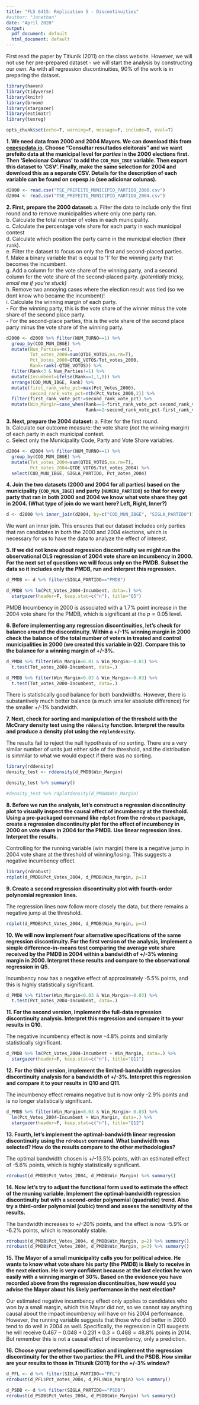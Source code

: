 ```yaml
---
title: "FLS 6415: Replication 5 - Discontinuities"
#author: "Jonathan"
date: "April 2020"
output:
  pdf_document: default
  html_document: default
---
```


First read the paper by Titiunik (2011) on the class website. However, we will not use her pre-prepared dataset - we will start the analysis by constructing our own. As with all regression discontinuities, 90% of the work is in preparing the dataset. 

```r
library(haven)
library(tidyverse)
library(knitr)
library(broom)
library(stargazer)
library(estimatr)
library(texreg)

opts_chunk$set(echo=T, warning=F, message=F, include=T, eval=T)
```

**1. We need data from 2000 and 2004 Mayors. We can download this from [cepespdata.io](cepespdata.io). Choose "Consultar resultados eleitorais" and we want prefeito data at the municipal level for *parties* in the 2000 elections first. Then 'Selecionar Colunas' to add the `COD_MUN_IBGE` variable. Then export this dataset to 'CSV'. Finally, make the same selection for 2004 and download this as a separate CSV. Details for the description of each variable can be found on cepesp.io (see adicionar colunas).**

```r
d2000 <- read.csv("TSE_PREFEITO_MUNICIPIO_PARTIDO_2000.csv")
d2004 <- read.csv("TSE_PREFEITO_MUNICIPIO_PARTIDO_2004.csv")
```

**2. First, prepare the 2000 dataset:**
a. Filter the data to include only the first round and to remove municipalities where only one party ran.  
b. Calculate the total number of votes in each municipality.  
c. Calculate the percentage vote share for each party in each municipal contest  
d. Calculate which position the party came in the municipal election (their `rank`).  
e. Filter the dataset to focus on only the first and second-placed parties.  
f. Make a binary variable that is equal to '1' for the winning party that becomes the incumbent.  
g. Add a column for the vote share of the winning party, and a second column for the vote share of the second-placed party. *(potentially tricky, email me if you're stuck)*  
h. Remove two annoying cases where the election result was tied (so we dont know who became the incumbent)!  
i. Calculate the winning margin of each party.   
    - For the winning party, this is the vote share of the winner minus the vote share of the second place party.  
    - For the second-place parties, this is the vote share of the second place party minus the vote share of the winning party.  

```r
d2000 <- d2000 %>% filter(NUM_TURNO==1) %>% 
  group_by(COD_MUN_IBGE) %>%
  mutate(Num_Parties=n(),
         Tot_votes_2000=sum(QTDE_VOTOS,na.rm=T),
         Pct_Votes_2000=QTDE_VOTOS/Tot_votes_2000,
         Rank=rank(-QTDE_VOTOS)) %>%
  filter(Rank<3 & Num_Parties!=1) %>%
  mutate(Incumbent=ifelse(Rank==1,1,0)) %>% 
  arrange(COD_MUN_IBGE, Rank) %>%
  mutate(first_rank_vote_pct=max(Pct_Votes_2000),
         second_rank_vote_pct=nth(Pct_Votes_2000,2)) %>% 
  filter(first_rank_vote_pct!=second_rank_vote_pct) %>%
  mutate(Win_Margin=case_when(Rank==1~first_rank_vote_pct-second_rank_vote_pct,
                              Rank==2~second_rank_vote_pct-first_rank_vote_pct))

```

**3. Next, prepare the 2004 dataset:**
a. Filter for the first round.  
b. Calculate our outcome measure: the vote share (*not* the winning margin) of each party in each municipal contest.  
c. Select only the Municipality Code, Party and Vote Share variables.  

```r
d2004 <- d2004 %>% filter(NUM_TURNO==1) %>% 
  group_by(COD_MUN_IBGE) %>%
  mutate(Tot_votes_2004=sum(QTDE_VOTOS,na.rm=T),
         Pct_Votes_2004=QTDE_VOTOS/Tot_votes_2004) %>%
  select(COD_MUN_IBGE, SIGLA_PARTIDO, Pct_Votes_2004)
```

**4. Join the two datasets (2000 and 2004 for all parties) based on the municipality (`COD_MUN_IBGE`) and party (`NUMERO_PARTIDO`) so that for every party that ran in both 2000 and 2004 we know what vote share they got in 2004. (What type of join do we want here? Left, Right, Inner?)**

```r
d <- d2000 %>% inner_join(d2004, by=c("COD_MUN_IBGE", "SIGLA_PARTIDO"))
```

We want an inner join. This ensures that our dataset includes only parties that ran candidates in both the 2000 and 2004 elections, which is necessary for us to have the data to analyze the effect of interest.

**5. If we did not know about regression discontinuity we might run the observational OLS regression of 2004 vote share on incumbency in 2000. For the next set of questions we will focus only on the PMDB. Subset the data so it includes only the PMDB, run and interpret this regression.**

```r
d_PMDB <- d %>% filter(SIGLA_PARTIDO=="PMDB")

d_PMDB %>% lm(Pct_Votes_2004~Incumbent, data=.) %>% 
  stargazer(header=F, keep.stat=c("n"), title="Q5")
```

PMDB Incumbency in 2000 is associated with a 1.7\% point increase in the 2004 vote share for the PMDB, which is significant at the $p=0.05$ level. 

**6. Before implementing any regression discontinuities, let's check for balance around the discontinuity. Within a +/-1% winning margin in 2000 check the balance of the total number of voters in treated and control municipalities in 2000 (we created this variable in Q2). Compare this to the balance for a winning margin of +/-3%.**

```r
d_PMDB %>% filter(Win_Margin<0.01 & Win_Margin>-0.01) %>%
  t.test(Tot_votes_2000~Incumbent, data=.)

d_PMDB %>% filter(Win_Margin<0.03 & Win_Margin>-0.03) %>%
  t.test(Tot_votes_2000~Incumbent, data=.)
```

There is statistically good balance for both bandwidths. However, there is substantively much better balance (a much smaller absolute difference) for the smaller +/-1\% bandwidth.

**7. Next, check for sorting and manipulation of the threshold with the McCrary density test using the `rddensity` function. Interpret the results and produce a density plot using the `rdplotdensity`.**

The results fail to reject the null hypothesis of no sorting. There are a very similar number of units just either side of the threshold, and the distribution is simmilar to what we would expect if there was no sorting.

```r
library(rddensity)
density_test <- rddensity(d_PMDB$Win_Margin) 

density_test %>% summary() 

#density_test %>% rdplotdensity(d_PMDB$Win_Margin)
```

**8. Before we run the analysis, let's construct a regression discontinuity plot to visually inspect the causal effect of incumbency at the threshold. Using a pre-packaged command like `rdplot` from the `rdrobust` package, create a regression discontinuity plot for the effect of incumbency in 2000 on vote share in 2004 for the PMDB. Use linear regression lines. Interpret the results.**

Controlling for the running variable (win margin) there is a negative jump in 2004 vote share at the threshold of winning/losing. This suggests a negative incumbency effect.

```r
library(rdrobust)
rdplot(d_PMDB$Pct_Votes_2004, d_PMDB$Win_Margin, p=1)
```

**9. Create a second regression discontinuity plot with fourth-order polynomial regression lines.**

The regression lines now follow more closely the data, but there remains a negative jump at the threshold.

```r
rdplot(d_PMDB$Pct_Votes_2004, d_PMDB$Win_Margin, p=4)
```

**10. We will now implement four alternative specifications of the same regression discontinuity. For the first version of the analysis, implement a simple difference-in-means test comparing the average vote share received by the PMDB in 2004 within a bandwidth of +/-3% winning margin in 2000. Interpret these results and compare to the observational regression in Q5.**

Incumbency now has a negative effect of approximately -5.5\% points, and this is highly statistically significant.

```r
d_PMDB %>% filter(Win_Margin<0.03 & Win_Margin>-0.03) %>% 
  t.test(Pct_Votes_2004~Incumbent, data=.)
```

**11. For the second version, implement the full-data regression discontinuity analysis. Interpret this regression and compare it to your results in Q10.**

The negative incumbency effect is now -4.8\% points and similarly statistically significant.

```r
d_PMDB %>% lm(Pct_Votes_2004~Incumbent + Win_Margin, data=.) %>% 
  stargazer(header=F, keep.stat=c("n"), title="Q11")
```

**12. For the third version, implement the limited-bandwidth regression discontinuity analysis for a bandwidth of +/-3%. Interpret this regression and compare it to your results in Q10 and Q11.**

The incumbency effect remains negative but is now only -2.9\% points and is no longer statistically significant.

```r
d_PMDB %>% filter(Win_Margin<0.03 & Win_Margin>-0.03) %>% 
  lm(Pct_Votes_2004~Incumbent + Win_Margin, data=.) %>% 
  stargazer(header=F, keep.stat=c("n"), title="Q12")
```

**13. Fourth, let's implement the optimal-bandwidth linear regression discontinuity using the `rdrobust` command. What bandwidth was selected? How do the results compare to the other methodologies?**

The optimal bandwidth chosen is +/-13.5\% points, with an estimated effect of -5.6\% points, which is highly statistically significant.

```r
rdrobust(d_PMDB$Pct_Votes_2004, d_PMDB$Win_Margin) %>% summary()
```

**14. Now let's try to adjust the functional form used to estimate the effect of the rnuning variable. Implement the optimal-bandwidth regression discontinuity but with a second-order polynomial (quadratic) trend. Also try a third-order polynomial (cubic) trend and assess the sensitivity of the results.**

The bandwidth increases to +/-20\% points, and the effect is now -5.9\% or -6.2\% points, which is reasonably stable.

```r
rdrobust(d_PMDB$Pct_Votes_2004, d_PMDB$Win_Margin, p=2) %>% summary()
rdrobust(d_PMDB$Pct_Votes_2004, d_PMDB$Win_Margin, p=3) %>% summary()
```

**15. The Mayor of a small municipality calls you for political advice. He wants to know what vote share his party (the PMDB) is likely to receive in the next election. He is very confident because at the last election he won easily with a winning margin of 30%. Based on the evidence you have recorded above from the regression discontinuities, how would you advise the Mayor about his likely performance in the next election?**

Our estimated negative incumbency effect only applies to candidates who won by a small margin, which this Mayor did not, so we cannot say anything causal about the impact incumbency will have on his 2004 performance. However, the running variable suggests that those who did better in 2000 tend to do well in 2004 as well. Specifically, the regression in Q11 suugests he will receive $0.467 - 0.048 + 0.231*0.3 = 0.488 = 48.8$\% points in 2014. But remember this is not a causal effect of incumbency, only a prediction.

**16. Choose your preferred specification and implement the regression discontinuity for the other two parties: the PFL and the PSDB. How similar are your results to those in Titiunik (2011) for the +/-3% window?**

```r
d_PFL <- d %>% filter(SIGLA_PARTIDO=="PFL")
rdrobust(d_PFL$Pct_Votes_2004, d_PFL$Win_Margin) %>% summary()

d_PSDB <- d %>% filter(SIGLA_PARTIDO=="PSDB")
rdrobust(d_PSDB$Pct_Votes_2004, d_PSDB$Win_Margin) %>% summary()
```



